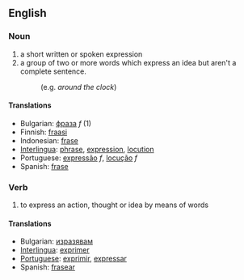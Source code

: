 ==English==

===Noun===

# a short written or spoken expression
# a group of two or more words which express an idea but aren't a complete sentence.
#:(e.g. ''around the clock'')

====Translations====
*Bulgarian: [[фраза]] ''f'' (1)
*Finnish: [[fraasi]]
*Indonesian: [[frase]]
*[[Interlingua]]: [[phrase]], [[expression]], [[locution]]
*Portuguese: [[expressão]] ''f'', [[locução]] ''f''
*Spanish: [[frase]]

===Verb===

# to express an action, thought or idea by means of words

====Translations====
*Bulgarian: [[изразявам]]
*[[Interlingua]]: [[exprimer]]
*[[Portuguese]]: [[exprimir]], [[expressar]]
*Spanish: [[frasear]]